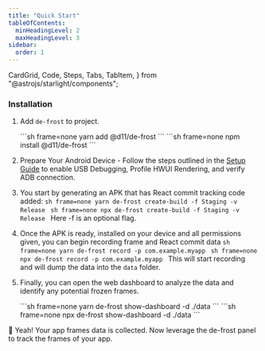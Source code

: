 ```yaml
---
title: "Quick Start"
tableOfContents:
  minHeadingLevel: 2
  maxHeadingLevel: 3
sidebar:
  order: 1
---
```


  CardGrid,
  Code,
  Steps,
  Tabs,
  TabItem,
} from "@astrojs/starlight/components";

### Installation

<Steps>

1. Add `de-frost` to project.

    <Tabs syncKey="package-manager">
      <TabItem label="yarn" icon="seti:yarn">
        ```sh frame=none
        yarn add @d11/de-frost
        ```
      </TabItem>
      <TabItem label="npm" icon="seti:npm">
        ```sh frame=none
        npm install @d11/de-frost
        ```
      </TabItem>
    </Tabs>

2. Prepare Your Android Device - Follow the steps outlined in the [Setup Guide](../setup) to enable USB Debugging, Profile HWUI Rendering, and verify ADB connection.

3. You start by generating an APK that has React commit tracking code added:
      <Tabs syncKey="package-manager">
      <TabItem label="yarn" icon="seti:yarn">
        ```sh frame=none
        yarn de-frost create-build -f Staging -v Release
        ```
      </TabItem>
      <TabItem label="npm" icon="seti:npm">
        ```sh frame=none
        npx de-frost create-build -f Staging -v Release
        ```
      </TabItem>
    </Tabs> 
    Here -f is an optional flag.


4. Once the APK is ready, installed on your device and all permissions given, you can begin recording frame and React commit data
    <Tabs syncKey="package-manager">
      <TabItem label="yarn" icon="seti:yarn">
        ```sh frame=none
        yarn de-frost record -p com.example.myapp
        ```
      </TabItem>
      <TabItem label="npm" icon="seti:npm">
        ```sh frame=none
        npx de-frost record -p com.example.myapp
        ```
      </TabItem>
    </Tabs>
    This will start recording and will dump the data into the `data` folder.

5. Finally, you can open the web dashboard to analyze the data and identify any potential frozen frames.

      <Tabs syncKey="package-manager">
      <TabItem label="yarn" icon="seti:yarn">
        ```sh frame=none
        yarn de-frost show-dashboard -d ./data
        ```
      </TabItem>
      <TabItem label="npm" icon="seti:npm">
        ```sh frame=none
        npx de-frost show-dashboard -d ./data
        ```
      </TabItem>
    </Tabs>

</Steps>

🎉 Yeah! Your app frames data is collected. Now leverage the de-frost panel to track the frames of your app.
